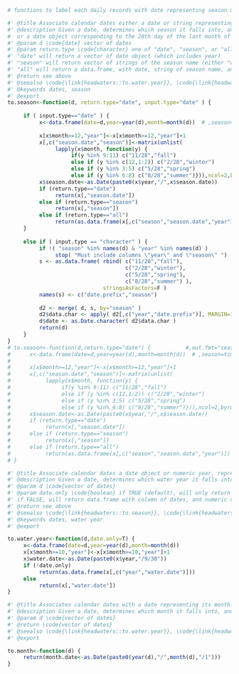 ```r
# functions to label each daily records with date representing season month year
```

```r

#' @title Associate calendar dates either a date or string representing its season.
#' @description Given a date, determines which season it falls into, and assigns it either a string of the season name, 
#  or a date object corresponding to the 28th day of the last month of the season.
#' @param d \code{date} vector of dates
#' @param return.type \code{character} one of "date", "season", or "all".  
#' "date" will return a vector of date object (which includes year)
#' "season" will return vector of strings of the season name (either "winter", "spring", "summer", or "fall") (does not include year)
#' "all" will return a data.frame, with date, string of season name, and numeric of year
#' @return see above
#' @seealso \code{\link{headwaters::to.water.year}}, \code{\link{headwaters::to.month}}
#' @keywords dates, season
#' @export
to.season<-function(d, return.type="date", input.type="date" ) {           #,out.fmt="seasons"
     
     if ( input.type=="date" ) {     
          x<-data.frame(date=d,year=year(d),month=month(d))  # ,season=time2season(d,out.fmt=out.fmt))  
          
          x[x$month>=12,"year"]<-x[x$month>=12,"year"]+1
          x[,c("season.date","season")]<-matrix(unlist(
               lapply(x$month, function(y) {
                    if(y %in% 9:11) c("11/28","fall")
                    else if (y %in% c(12,1:2)) c("2/28","winter")
                    else if (y %in% 3:5) c("5/28","spring") 
                    else if (y %in% 6:8) c("8/28","summer")})),ncol=2,byrow=T)
          x$season.date<-as.Date(paste0(x$year,"/",x$season.date))
          if (return.type=="date")
               return(x[,"season.date"])  
          else if (return.type=="season")
               return(x[,"season"])  
          else if (return.type=="all")
               return(as.data.frame(x[,c("season","season.date","year")]) )  
     }
     
     else if ( input.type == "character" ) {
          if !( "season" %in% names(d) & "year" %in% names(d) )
               stop( "Must include columns \"year\" and \"season\" ")
          s <- as.data.frame( rbind( c("11/28","fall"),
                                     c("2/28","winter"),
                                     c("5/28","spring"),
                                     c("8/28","summer") ),
                              stringsAsFactors=F )
          names(s) <- c("date.prefix","season")
                         
          d2 <- merge( d, s, by="season" )
          d2$data.char <- apply( d2[,c("year","date.prefix")], MARGIN=1, FUN=function(x) paste(x, sep="", collapse="/") )
          d$date <- as.Date.character( d2$data.char )     
          return(d)
     }
}
# to.season<-function(d,return.type="date") {           #,out.fmt="seasons"
#      x<-data.frame(date=d,year=year(d),month=month(d))  # ,season=time2season(d,out.fmt=out.fmt))  
#      
#      x[x$month>=12,"year"]<-x[x$month>=12,"year"]+1
#      x[,c("season.date","season")]<-matrix(unlist(
#           lapply(x$month, function(y) {
#                if(y %in% 9:11) c("11/28","fall")
#                else if (y %in% c(12,1:2)) c("2/28","winter")
#                else if (y %in% 3:5) c("5/28","spring") 
#                else if (y %in% 6:8) c("8/28","summer")})),ncol=2,byrow=T)
#      x$season.date<-as.Date(paste0(x$year,"/",x$season.date))
#      if (return.type=="date")
#           return(x[,"season.date"])  
#      else if (return.type=="season")
#           return(x[,"season"])  
#      else if (return.type=="all")
#           return(as.data.frame(x[,c("season","season.date","year")]) )  
# }
```

```r
#' @title Associate calendar dates a date object or numeric year, representing its water year.
#' @description Given a date, determines which water year it falls into, and assigns it either a date corresponding to the last calendar day of the water year, or a numeric representation of the year.
#' @param d \code{vector of dates}  
#' @param date.only \code{boolean} if TRUE (default), will only return vector of dates
#' if FALSE, will return data.frame with column of dates, and numeric column of water years
#' @return see above
#' @seealso \code{\link{headwaters::to.season}}, \code{\link{headwaters::to.month}}
#' @keywords dates, water year
#' @export

to.water.year<-function(d,date.only=T) {
     x<-data.frame(date=d,year=year(d),month=month(d))
     x[x$month>=10,"year"]<-x[x$month>=10,"year"]+1
     x$water.date<-as.Date(paste0(x$year,"/9/30"))
     if (!date.only)
          return(as.data.frame(x[,c("year","water.date")]))
     else
          return(x[,"water.date"])
}
```

```r
#' @title Associates calendar dates with a date representing its month.
#' @description Given a date, determines which month it falls into, and assigns the date corresponding to the first calendar day of the month.  Yeah, this one is probably not necessary, but it's easier to have a function analogous to season and water.year assignment functions
#' @param d \code{vector of dates}
#' @return \code{vector of dates}
#' @seealso \code{\link{headwaters::to.water.year}}, \code{\link{headwaters::to.season}}
#' @export

to.month<-function(d) {
     return(month.date<-as.Date(paste0(year(d),"/",month(d),"/1")))
}

```
